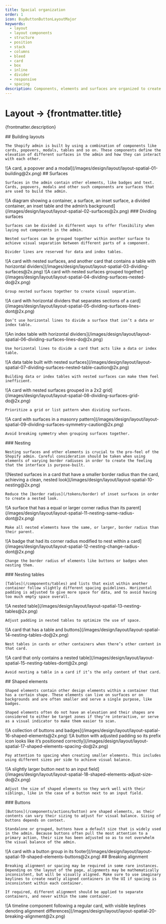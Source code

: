 ```yaml
---
title: Spacial organization
order: 1
icon: BuyButtonButtonLayoutMajor
keywords:
  - layout
  - layout components
  - structure
  - position
  - stack
  - columns
  - bleed
  - card
  - box
  - inline
  - divider
  - responsive
  - spacing
description: Components, elements and surfaces are organized to create compositions that make the best use of space.
---
```


# Layout &rarr; {frontmatter.title}

<Lede>{frontmatter.description}</Lede>

<Subnav />

<LayoutSection card>
  <Text>
    ## Building layouts

    The Shopify admin is built by using a combination of components like cards, popovers, modals, tables and so on. These components define the elevation of different surfaces in the admin and how they can interact with each other.

  </Text>
  <Large>
    ![A card, a popover and a modal](/images/design/layout/layout-spatial-01-building@2x.png)
  </Large>
</LayoutSection>

<LayoutSection card>
  <Text>
    ## Surfaces

    Surfaces in the admin contain other elements, like badges and text. Cards, popovers, modals and other such components are surfaces that are used to build the admin.

  </Text>
  <Large>
    ![A diagram showing a container, a surface, an inset surface, a divided container, an inset table and the admin’s background](/images/design/layout/layout-spatial-02-surfaces@2x.png)
  </Large>
</LayoutSection>

<LayoutSection card>
  <Text>
    ### Dividing surfaces

    Surfaces can be divided in different ways to offer flexibility when laying out components in the admin.

    Nested surfaces can be grouped together within another surface to achieve visual separation between different parts of a component.

    Divider lines are reserved for data and index tables.

  </Text>
  <Large>
    ![A card with nested surfaces, and another card that contains a table with horizontal dividers](/images/design/layout/layout-spatial-03-dividing-surfaces@2x.png)
  </Large>

  <Medium variant="do">
    ![A card with nested surfaces grouped together](/images/design/layout/layout-spatial-04-dividing-surfaces-nested-do@2x.png)

    Group nested surfaces together to create visual separation.

  </Medium>

  <Medium variant="dont">
    ![A card with horizontal dividers that separates sections of a card](/images/design/layout/layout-spatial-05-dividing-surfaces-lines-dont@2x.png)

    Don’t use horizontal lines to divide a surface that isn’t a data or index table.

  </Medium>

  <Medium variant="do">
    ![An index table with horizontal dividers](/images/design/layout/layout-spatial-06-dividing-surfaces-lines-do@2x.png)

    Use horizontal lines to divide a card that acts like a data or index table.

  </Medium>

  <Medium variant="caution">
    ![A data table built with nested surfaces](/images/design/layout/layout-spatial-07-dividing-surfaces-nested-table-caution@2x.png)

    Building data or index tables with nested surfaces can make them feel inefficient.

  </Medium>

  <Medium variant="do">
    ![A card with nested surfaces grouped in a 2x2 grid](/images/design/layout/layout-spatial-08-dividing-surfaces-grid-do@2x.png)

    Prioritize a grid or list pattern when dividing surfaces.

  </Medium>

  <Medium variant="caution">
    ![A card with surfaces in a masonry pattern](/images/design/layout/layout-spatial-09-dividing-surfaces-symmetry-caution@2x.png)

    Avoid breaking symmetry when grouping surfaces together.

  </Medium>
</LayoutSection>

<LayoutSection card>
  <Text>
    ### Nesting

    Nesting surfaces and other elements is crucial to the pro-feel of the Shopify admin. Careful consideration should be taken when using elements of varying border radiuses in order to create the feeling that the interface is purpose-built.

  </Text>

  <Large variant="do">
    ![Nested surfaces in a card that have a smaller border radius than the card, achieving a clean, nested look](/images/design/layout/layout-spatial-10-nesting@2x.png)

    Reduce the [border radius](/tokens/border) of inset surfaces in order to create a nested look.

  </Large>

  <Medium variant="dont">
    ![A surface that has a equal or larger corner radius than its parent](/images/design/layout/layout-spatial-11-nesting-same-radius-dont@2x.png)

    Make all nested elements have the same, or larger, border radius than their parent.

  </Medium>
  <Medium variant="dont">
    ![A badge that had its corner radius modified to nest within a card](/images/design/layout/layout-spatial-12-nesting-change-radius-dont@2x.png)

    Change the border radius of elements like buttons or badges when nesting them.

  </Medium>
</LayoutSection>

<LayoutSection card>
  <Text>
    ### Nesting tables

    [Tables](/components/tables) and lists that exist within another container follow slightly different spacing guidelines. Horizontal padding is adjusted to give more space for data, and to avoid having too much empty space overall.

  </Text>

  <Large variant="do">
    ![A nested table](/images/design/layout/layout-spatial-13-nesting-tables@2x.png)

    Adjust padding in nested tables to optimize the use of space.

  </Large>

  <Medium variant="do">
    ![A card that has a table and buttons](/images/design/layout/layout-spatial-14-nesting-tables-do@2x.png)

    Nest tables in cards or other containers when there’s other content in that card.

  </Medium>

  <Medium variant="dont">
    ![A card that only contains a nested table](/images/design/layout/layout-spatial-15-nesting-tables-dont@2x.png)

    Avoid nesting a table in a card if it’s the only content of that card.

  </Medium>
</LayoutSection>

<LayoutSection card>
  <Text>
    ## Shaped elements

    Shaped elements contain other design elements within a container that has a certain shape. These elements can live on surfaces or on backgrounds and are often smaller and serve a single purpose, like badges.

    Shaped elements often do not have an elevation and their shapes are considered to either be target zones if they’re interactive, or serve as a visual indicator to make them easier to scan.

  </Text>
  <Large>
    ![A collection of buttons and badges](/images/design/layout/layout-spatial-16-shaped-elements@2x.png)
  </Large>

  <Medium variant="do">
    ![A button with adjusted padding so its prefix icon looks like it’s positioned correctly](/images/design/layout/layout-spatial-17-shaped-elements-spacing-do@2x.png)

    Pay attention to spacing when creating smaller elements. This includes using different sizes per side to achieve visual balance.

  </Medium>

  <Medium variant="do">
    ![A slightly larger button next to an input field](/images/design/layout/layout-spatial-18-shaped-elements-adjust-size-do@2x.png)

    Adjust the size of shaped elements so they work well with their siblings, like in the case of a button next to an input field.

  </Medium>
</LayoutSection>

<LayoutSection card>
  <Text>
    ### Buttons

    [Buttons](/components/actions/button) are shaped elements, as their contents can vary their sizing to adjust for visual balance. Sizing of buttons depends on context.

    Standalone or grouped, buttons have a default size that is widely used in the admin. Because buttons often pull the most attention to a primary action, their size has been adjusted so as to not overwhelm the visual balance of the admin.

  </Text>
  <Large>
    ![A card with a button group in its footer](/images/design/layout/layout-spatial-19-shaped-elements-buttons@2x.png)
  </Large>
</LayoutSection>

<LayoutSection card>
  <Text>
    ## Breaking alignment

    Breaking alignment or spacing may be required in some rare instances. Depending on the layout of the page, alignments may be mathematically inconsistent, but will be visually aligned. Make sure to use imaginary keylines to create neatly aligned containers in the UI if spacing is inconsistent within each container.

    If required, different alignment should be applied to separate containers, and never within the same container.

  </Text>
  <Large>
    ![A timeline component following a regular card, with visible keylines denoting alignment differences](/images/design/layout/layout-spatial-20-breaking-alignment@2x.png)
  </Large>
</LayoutSection>
